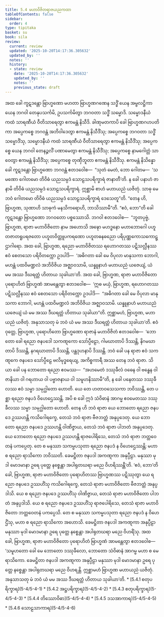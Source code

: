 ```yaml
---
title: 5.4 မဟာဝိဇိတရာဇယညကထာ
tableOfContents: false
sidebar:
  order: 4
type: tipitaka
basket: su
book: sila
review:
  current: review
  updated: '2025-10-20T14:17:36.305632'
  updated_by: ''
  notes: ''
  history:
  - state: review
    date: '2025-10-20T14:17:36.305632'
    updated_by: ''
    notes: ''
    previous_state: draft
---
```



<DynamicBreadcrumb />


<ReviewStatus review={frontmatter.review} showDetails={true} />

<HypothesisAnnotation frontmatter={frontmatter} />

<Division number="334" book="sila" e="ch" v="6" p="127">

<Paragraph number="545" book="sila">
အထ ခေါ ကူဋဒန္တော ဗြာဟ္မဏော မဟတာ ဗြာဟ္မဏဂဏေန သဒ္ဓိံ ယေန အမ္ဗလဋ္ဌိကာ ယေန ဘဂဝါ တေနုပသင်္ကမိ, ဥပသင်္ကမိတွာ ဘဂဝတာ သဒ္ဓိံ သမ္မောဒိ. သမ္မောဒနီယံ ကထံ သာရဏီယံ ဝီတိသာရေတွာ ဧကမန္တံ နိသီဒိ. ခါဏုမတကာပိ ခေါ ဗြာဟ္မဏဂဟပတိကာ အပ္ပေကစ္စေ ဘဂဝန္တံ အဘိဝါဒေတွာ ဧကမန္တံ နိသီဒိံသု; အပ္ပေကစ္စေ ဘဂဝတာ သဒ္ဓိံ သမ္မောဒိံသု, သမ္မောဒနီယံ ကထံ သာရဏီယံ ဝီတိသာရေတွာ ဧကမန္တံ နိသီဒိံသု; အပ္ပေကစ္စေ ယေန ဘဂဝါ တေနဉ္ဇလိံ ပဏာမေတွာ ဧကမန္တံ နိသီဒိံသု; အပ္ပေကစ္စေ နာမဂေါတ္တံ သာဝေတွာ ဧကမန္တံ နိသီဒိံသု; အပ္ပေကစ္စေ တုဏှီဘူတာ ဧကမန္တံ နိသီဒိံသု.


</Paragraph>

</Division>
<Division number="335" book="sila" e="ch" v="6" p="127">

<Paragraph number="546" book="sila">
ဧကမန္တံ နိသိန္နော ခေါ ကူဋဒန္တော ဗြာဟ္မဏော ဘဂဝန္တံ ဧတဒဝေါစ—  “သုတံ မေတံ, ဘော ဂေါတမ—  ‘သမဏော ဂေါတမော တိဝိဓံ ယညသမ္ပဒံ သောဠသပရိက္ခာရံ ဇာနာတီ’တိ. န ခေါ ပနာဟံ ဇာနာမိ တိဝိဓံ ယညသမ္ပဒံ သောဠသပရိက္ခာရံ. ဣစ္ဆာမိ စာဟံ မဟာယညံ ယဇိတုံ. သာဓု မေ ဘဝံ ဂေါတမော တိဝိဓံ ယညသမ္ပဒံ သောဠသပရိက္ခာရံ ဒေသေတူ”တိ.


</Paragraph>

</Division>
<Division number="336" book="sila" e="ch" v="6" p="127">

<Paragraph number="547" book="sila">
“တေန ဟိ, ဗြာဟ္မဏ, သုဏာဟိ သာဓုကံ မနသိကရောဟိ, ဘာသိဿာမီ”တိ. “ဧဝံ, ဘော”တိ ခေါ ကူဋဒန္တော ဗြာဟ္မဏော ဘဂဝတော ပစ္စဿောသိ. ဘဂဝါ ဧတဒဝေါစ—  “ဘူတပုဗ္ဗံ, ဗြာဟ္မဏ, ရာဇာ မဟာဝိဇိတော နာမ အဟောသိ အဍ္ဎော မဟဒ္ဓနော မဟာဘောဂေါ ပဟူတဇာတရူပရဇတော ပဟူတဝိတ္တူပကရဏော ပဟူတဓနဓညော ပရိပုဏ္ဏကောသကောဋ္ဌာဂါရော. အထ ခေါ, ဗြာဟ္မဏ, ရညော မဟာဝိဇိတဿ ရဟောဂတဿ ပဋိသလ္လီနဿ ဧဝံ စေတသော ပရိဝိတက္ကော ဥဒပါဒိ—  ‘အဓိဂတာ ခေါ မေ ဝိပုလာ မာနုသကာ ဘောဂါ, မဟန္တံ ပထဝိမဏ္ဍလံ အဘိဝိဇိယ အဇ္ဈာဝသာမိ, ယန္နူနာဟံ မဟာယညံ ယဇေယျံ, ယံ မမ အဿ ဒီဃရတ္တံ ဟိတာယ သုခါယာ’တိ.


</Paragraph>

</Division>
<Division number="337" book="sila" e="ch" v="6" p="128">

<Paragraph number="548" book="sila">
အထ ခေါ, ဗြာဟ္မဏ, ရာဇာ မဟာဝိဇိတော ပုရောဟိတံ ဗြာဟ္မဏံ အာမန္တေတွာ ဧတဒဝေါစ—  ‘ဣဓ မယှံ, ဗြာဟ္မဏ, ရဟောဂတဿ ပဋိသလ္လီနဿ ဧဝံ စေတသော ပရိဝိတက္ကော ဥဒပါဒိ—  “အဓိဂတာ ခေါ မေ ဝိပုလာ မာနုသကာ ဘောဂါ, မဟန္တံ ပထဝိမဏ္ဍလံ အဘိဝိဇိယ အဇ္ဈာဝသာမိ. ယန္နူနာဟံ မဟာယညံ ယဇေယျံ ယံ မမ အဿ ဒီဃရတ္တံ ဟိတာယ သုခါယာ”တိ. ဣစ္ဆာမဟံ, ဗြာဟ္မဏ, မဟာယညံ ယဇိတုံ. အနုသာသတု မံ ဘဝံ ယံ မမ အဿ ဒီဃရတ္တံ ဟိတာယ သုခါယာ’တိ.


</Paragraph>

</Division>
<Division number="338" book="sila" e="ch" v="6" p="128">

<Paragraph number="549" book="sila">
ဧဝံ ဝုတ္တေ, ဗြာဟ္မဏ, ပုရောဟိတော ဗြာဟ္မဏော ရာဇာနံ မဟာဝိဇိတံ ဧတဒဝေါစ—  ‘ဘောတော ခေါ ရညော ဇနပဒေါ သကဏ္ဋကော သော်ပ္ပီဠော, ဂါမဃာတာပိ ဒိဿန္တိ, နိဂမဃာတာပိ ဒိဿန္တိ, နဂရဃာတာပိ ဒိဿန္တိ, ပန္ထဒုဟနာပိ ဒိဿန္တိ. ဘဝံ ခေါ ပန ရာဇာ ဧဝံ သကဏ္ဋကေ ဇနပဒေ သော်ပ္ပီဠေ ဗလိမုဒ္ဓရေယျ, အကိစ္စကာရီ အဿ တေန ဘဝံ ရာဇာ. သိယာ ခေါ ပန ဘောတော ရညော ဧဝမဿ—  “အဟမေတံ ဒဿုခီလံ ဝဓေန ဝါ ဗန္ဓေန ဝါ ဇာနိယာ ဝါ ဂရဟာယ ဝါ ပဗ္ဗာဇနာယ ဝါ သမူဟနိဿာမီ”တိ, န ခေါ ပနေတဿ ဒဿုခီလဿ ဧဝံ သမ္မာ သမုဂ္ဃါတော ဟောတိ. ယေ တေ ဟတာဝသေသကာ ဘဝိဿန္တိ, တေ ပစ္ဆာ ရညော ဇနပဒံ ဝိဟေဌေဿန္တိ. အပိ စ ခေါ ဣဒံ သံဝိဓာနံ အာဂမ္မ ဧဝမေတဿ ဒဿုခီလဿ သမ္မာ သမုဂ္ဃါတော ဟောတိ. တေန ဟိ ဘဝံ ရာဇာ ယေ ဘောတော ရညော ဇနပဒေ ဥဿဟန္တိ ကသိဂေါရက္ခေ, တေသံ ဘဝံ ရာဇာ ဗီဇဘတ္တံ အနုပ္ပဒေတု. ယေ ဘောတော ရညော ဇနပဒေ ဥဿဟန္တိ ဝါဏိဇ္ဇာယ, တေသံ ဘဝံ ရာဇာ ပါဘတံ အနုပ္ပဒေတု. ယေ ဘောတော ရညော ဇနပဒေ ဥဿဟန္တိ ရာဇပေါရိသေ, တေသံ ဘဝံ ရာဇာ ဘတ္တဝေတနံ ပကပ္ပေတု. တေ စ မနုဿာ သကမ္မပသုတာ ရညော ဇနပဒံ န ဝိဟေဌေဿန္တိ; မဟာ စ ရညော ရာသိကော ဘဝိဿတိ. ခေမဋ္ဌိတာ ဇနပဒါ အကဏ္ဋကာ အနုပ္ပီဠာ. မနုဿာ မုဒါ မောဒမာနာ ဥရေ ပုတ္တေ နစ္စေန္တာ အပါရုတဃရာ မညေ ဝိဟရိဿန္တီ’တိ. ‘ဧဝံ, ဘော’တိ ခေါ, ဗြာဟ္မဏ, ရာဇာ မဟာဝိဇိတော ပုရောဟိတဿ ဗြာဟ္မဏဿ ပဋိဿုတွာ ယေ ရညော ဇနပဒေ ဥဿဟိံသု ကသိဂေါရက္ခေ, တေသံ ရာဇာ မဟာဝိဇိတော ဗီဇဘတ္တံ အနုပ္ပဒါသိ. ယေ စ ရညော ဇနပဒေ ဥဿဟိံသု ဝါဏိဇ္ဇာယ, တေသံ ရာဇာ မဟာဝိဇိတော ပါဘတံ အနုပ္ပဒါသိ. ယေ စ ရညော ဇနပဒေ ဥဿဟိံသု ရာဇပေါရိသေ, တေသံ ရာဇာ မဟာဝိဇိတော ဘတ္တဝေတနံ ပကပ္ပေသိ. တေ စ မနုဿာ သကမ္မပသုတာ ရညော ဇနပဒံ န ဝိဟေဌိံသု, မဟာ စ ရညော ရာသိကော အဟောသိ. ခေမဋ္ဌိတာ ဇနပဒါ အကဏ္ဋကာ အနုပ္ပီဠာ မနုဿာ မုဒါ မောဒမာနာ ဥရေ ပုတ္တေ နစ္စေန္တာ အပါရုတဃရာ မညေ ဝိဟရိံသု. အထ ခေါ, ဗြာဟ္မဏ, ရာဇာ မဟာဝိဇိတော ပုရောဟိတံ ဗြာဟ္မဏံ အာမန္တေတွာ ဧတဒဝေါစ—  ‘သမူဟတော ခေါ မေ ဘောတော ဒဿုခီလော, ဘောတော သံဝိဓာနံ အာဂမ္မ မဟာ စ မေ ရာသိကော. ခေမဋ္ဌိတာ ဇနပဒါ အကဏ္ဋကာ အနုပ္ပီဠာ မနုဿာ မုဒါ မောဒမာနာ ဥရေ ပုတ္တေ နစ္စေန္တာ အပါရုတဃရာ မညေ ဝိဟရန္တိ. ဣစ္ဆာမဟံ ဗြာဟ္မဏ မဟာယညံ ယဇိတုံ. အနုသာသတု မံ ဘဝံ ယံ မမ အဿ ဒီဃရတ္တံ ဟိတာယ သုခါယာ’တိ.

</Paragraph>
</Division>

<TableOfContents book="sila" section="5.4">
* [5.4.1 စတုပရိက္ခာရ](5-4/5-4-1)
* [5.4.2 အဋ္ဌပရိက္ခာရ](5-4/5-4-2)
* [5.4.3 စတုပရိက္ခာရ](5-4/5-4-3)
* [5.4.4 တိဿောဝိဓာ](5-4/5-4-4)
* [5.4.5 ဒသအာကာရ](5-4/5-4-5)
* [5.4.6 သောဠသာကာရ](5-4/5-4-6)
</TableOfContents>